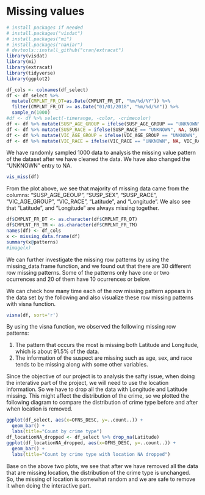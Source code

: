 # Missing values

```r
# install packages if needed
# install.packages("visdat")
# install.packages("mi")
# install.packages("naniar")
# devtools::install_github("cran/extracat")
library(visdat)
library(mi)
library(extracat)
library(tidyverse)
library(ggplot2)
```

```r
df_cols <- colnames(df_select)
df <- df_select %>%
  mutate(CMPLNT_FR_DT=as.Date(CMPLNT_FR_DT, "%m/%d/%Y")) %>%
  filter(CMPLNT_FR_DT >= as.Date("01/01/2018", "%m/%d/%Y")) %>% 
  sample_n(1000)
#df <- df %>% select(-timerange, -color, -crimecolor)
df <- df %>% mutate(SUSP_AGE_GROUP = ifelse(SUSP_AGE_GROUP == "UNKNOWN", NA, SUSP_AGE_GROUP))
df <- df %>% mutate(SUSP_RACE = ifelse(SUSP_RACE == "UNKNOWN", NA, SUSP_RACE))
df <- df %>% mutate(VIC_AGE_GROUP = ifelse(VIC_AGE_GROUP == "UNKNOWN", NA, VIC_AGE_GROUP))
df <- df %>% mutate(VIC_RACE = ifelse(VIC_RACE == "UNKNOWN", NA, VIC_RACE))
```
We have randomly sampled 1000 data to analysis the missing value pattern of the dataset after we have cleaned the data. We have also changed the "UNKNOWN" entry to NA.

```r
vis_miss(df)
```

From the plot above, we see that majority of missing data came from the columns: "SUSP_AGE_GEOUP", "SUSP_SEX", "SUSP_RACE", "VIC_AGE_GROUP", "VIC_RACE", "Latitude", and "Longitude". We also see that "Latitude", and "Longitude" are always missing together. 

```r
df$CMPLNT_FR_DT <- as.character(df$CMPLNT_FR_DT)
df$CMPLNT_FR_TM <- as.character(df$CMPLNT_FR_TM)
names(df) <- df_cols
x <- missing_data.frame(df)
summary(x@patterns) 
#image(x)
```

We can further investigate the missing row patterns by using the missing_data.frame function, and we found out that there are 30 different row missing patterns. Some of the patterns only have one or two ocurrences and 20 of them have 10 ocurrences or below.

We can check how many time each of the row missing pattern appears in the data set by the following and also visualize these row missing patterns with visna function.

```r
visna(df, sort='r')
```

By using the visna function, we observed the following missing row patterns:

1. The pattern that occurs the most is missing both Latitude and Longitude, which is about 91.5% of the data.
2. The information of the suspect are missing such as age, sex, and race tends to be missing along with some other variables.

Since the objective of our project is to analysis the safty issue, when doing the interative part of the project, we will need to use the location information. So we have to drop all the data with Longitude and Latitude missing. This might affect the distribution of the crime, so we plotted the following diagram to compare the distribution of crime type before and after when location is removed.

```r
ggplot(df_select, aes(x=OFNS_DESC, y=..count..)) +
  geom_bar() + 
  labs(title="Count by crime type")
df_locationNA_dropped <- df_select %>% drop_na(Latitude)
ggplot(df_locationNA_dropped, aes(x=OFNS_DESC, y=..count..)) +
  geom_bar() +
  labs(title="Count by crime type with location NA dropped")
```

Base on the above two plots, we see that after we have removed all the data that are missing location, the distribution of the crime type is unchanged. So, the missing of location is somewhat random and we are safe to remove it when doing the interactive part.
